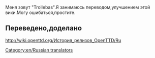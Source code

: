 Меня зовут "Trollebas".Я занимаюсь переводом,улучшением этой вики.Могу ошибаться,простите.
==Переведено,доделано==
http://wiki.openttd.org/История_релизов_OpenTTD/Ru
[[Category:en/Russian translators]]